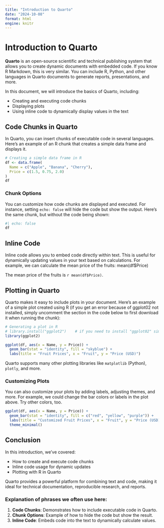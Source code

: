 ```yaml
---
title: "Introduction to Quarto"
date: "2024-10-08"
format: html
engine: knitr
---
```


# Introduction to Quarto

**Quarto** is an open-source scientific and technical publishing system that allows you to create dynamic documents with embedded code. If you know R Markdown, this is very similar. You can include R, Python, and other languages in Quarto documents to generate reports, presentations, and more.

In this document, we will introduce the basics of Quarto, including:

-   Creating and executing code chunks
-   Displaying plots
-   Using inline code to dynamically display values in the text

## Code Chunks in Quarto

In Quarto, you can insert chunks of executable code in several languages. Here's an example of an R chunk that creates a simple data frame and displays it.

```r
# Creating a simple data frame in R
df <- data.frame(
  Name = c("Apple", "Banana", "Cherry"),
  Price = c(1.5, 0.75, 2.0)
)
df
```

### Chunk Options

You can customize how code chunks are displayed and executed. For instance, setting `echo: false` will hide the code but show the output. Here's the same chunk, but without the code being shown:

```r
#| echo: false
df
```

## Inline Code

Inline code allows you to embed code directly within text. This is useful for dynamically updating values in your text based on calculations. For example, we can calculate the mean price of the fruits: mean(df\$Price)

The mean price of the fruits is `r mean(df$Price)`.

## Plotting in Quarto

Quarto makes it easy to include plots in your document. Here's an example of a simple plot created using R (if you get an error because of ggplot02 not installed, simply uncomment the section in the code below to first download it when running the chunk):

```r
# Generating a plot in R
# library.install("ggplot2")    # if you need to install "ggplot02" simply uncomment the line and run the chunk again
library(ggplot2)

ggplot(df, aes(x = Name, y = Price)) +
  geom_bar(stat = "identity", fill = "skyblue") +
  labs(title = "Fruit Prices", x = "Fruit", y = "Price (USD)")
```

Quarto supports many other plotting libraries like `matplotlib` (Python), `plotly`, and more.

### Customizing Plots

You can also customize your plots by adding labels, adjusting themes, and more. For example, we could change the bar colors or labels in the plot above. Try other colors, too.

```r
ggplot(df, aes(x = Name, y = Price)) +
  geom_bar(stat = "identity", fill = c("red", "yellow", "purple")) +
  labs(title = "Customized Fruit Prices", x = "Fruit", y = "Price (USD)") +
  theme_minimal()
```

## Conclusion

In this introduction, we’ve covered:

-   How to create and execute code chunks
-   Inline code usage for dynamic updates
-   Plotting with R in Quarto

Quarto provides a powerful platform for combining text and code, making it ideal for technical documentation, reproducible research, and reports.

### Explanation of phrases we often use here:

1.  **Code Chunks**: Demonstrates how to include executable code in Quarto.
2.  **Chunk Options**: Example of how to hide the code but show the result.
3.  **Inline Code**: Embeds code into the text to dynamically calculate values.
